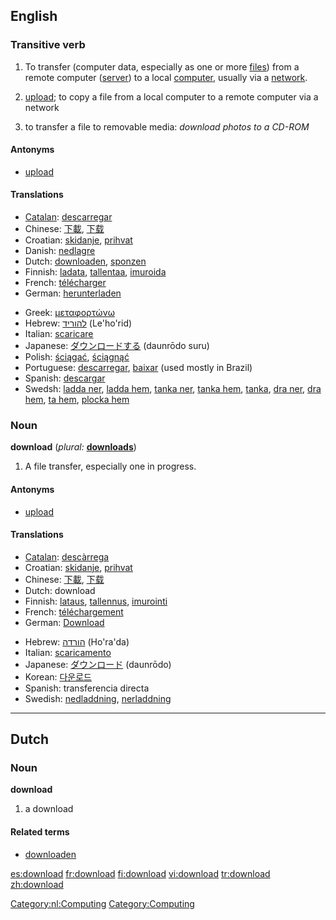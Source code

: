 {{see|Download}}
==English==

===Transitive verb===
{{conj|download|downloads|downloaded|downloaded|downloading}}

# To transfer (computer data, especially as one or more [[file|files]]) from a remote computer ([[server]]) to a local [[computer]], usually via a [[network]].
# {{italbrac|nonstandard}} [[upload]]; to copy a file from a local computer to a remote computer via a network
# {{italbrac|nonstandard}} to transfer a file to removable media: ''download photos to a CD-ROM''

====Antonyms====
*[[upload]]

====Translations====
{{top}}
*[[Catalan]]: [[descarregar]]
*Chinese: [[下載]], [[下载]]
*Croatian: [[skidanje]], [[prihvat]]
*Danish: [[nedlagre]]
*Dutch: [[downloaden]], [[sponzen]]
*Finnish: [[ladata]], [[tallentaa]], [[imuroida]] {{italbrac|slang}}
*French: [[télécharger]]
*German: [[herunterladen]]
{{mid}}
*Greek: [[μεταφορτώνω]]
*Hebrew: [[להוריד]] (Le'ho'rid)
*Italian: [[scaricare]]
*Japanese: [[ダウンロードする]] (daunrōdo suru)
*Polish: [[ściągać]], [[ściągnąć]]
*Portuguese: [[descarregar]], [[baixar]] (used mostly in Brazil)
*Spanish: [[descargar]]
*Swedsh: [[ladda ner]], [[ladda hem]], [[tanka ner]], [[tanka hem]], [[tanka]], [[dra ner]], [[dra hem]], [[ta hem]], [[plocka hem]]
{{bottom}}

===Noun===
'''download''' (''plural:'' '''[[downloads]]''')

# A file transfer, especially one in progress.

====Antonyms====
*[[upload]]

====Translations====
{{top}}
*[[Catalan]]: [[descàrrega]]
*Croatian: [[skidanje]], [[prihvat]]
*Chinese: [[下載]], [[下载]]
*Dutch: download {{m}}
*Finnish: [[lataus]], [[tallennus]], [[imurointi]] {{italbrac|slang}}
*French: [[téléchargement]] {{m}}
*German: [[Download]] {{n}}
{{mid}}
*Hebrew: [[הורדה]] (Ho'ra'da) {{f}}
*Italian: [[scaricamento]] {{m}}
*Japanese: [[ダウンロード]] (daunrōdo)
*Korean: [[다운로드]]
*Spanish: transferencia directa
*Swedish: [[nedladdning]], [[nerladdning]]
{{bottom}}

----

==Dutch==

===Noun===
'''download''' {{m}}

# a download

====Related terms====
*[[downloaden]]

[[Category:nl:Computing]]
[[Category:Computing]]

[[es:download]]
[[fr:download]]
[[fi:download]]
[[vi:download]]
[[tr:download]]
[[zh:download]]